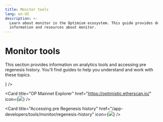 ```yaml
---
title: Monitor tools
lang: en-US
description: >-
  Learn about monitor in the Optimism ecosystem. This guide provides detailed
  information and resources about monitor.
---
```



# Monitor tools

This section provides information on analytics tools and accessing pre regenesis history. You'll find guides to help you understand and work with these topics.

<Cards>
  <Card title="Analytics tools" href="/app-developers/tools/monitor/analytics-tools" icon={<img src="/img/icons/shapes.svg" />} />

  <Card title="OP Mainnet Explorer" href="https://optimistic.etherscan.io/" icon={<img src="/img/icons/shapes.svg" />} />

  <Card title="Accessing pre Regenesis history" href="/app-developers/tools/monitor/regenesis-history" icon={<img src="/img/icons/shapes.svg" />} />
</Cards>
